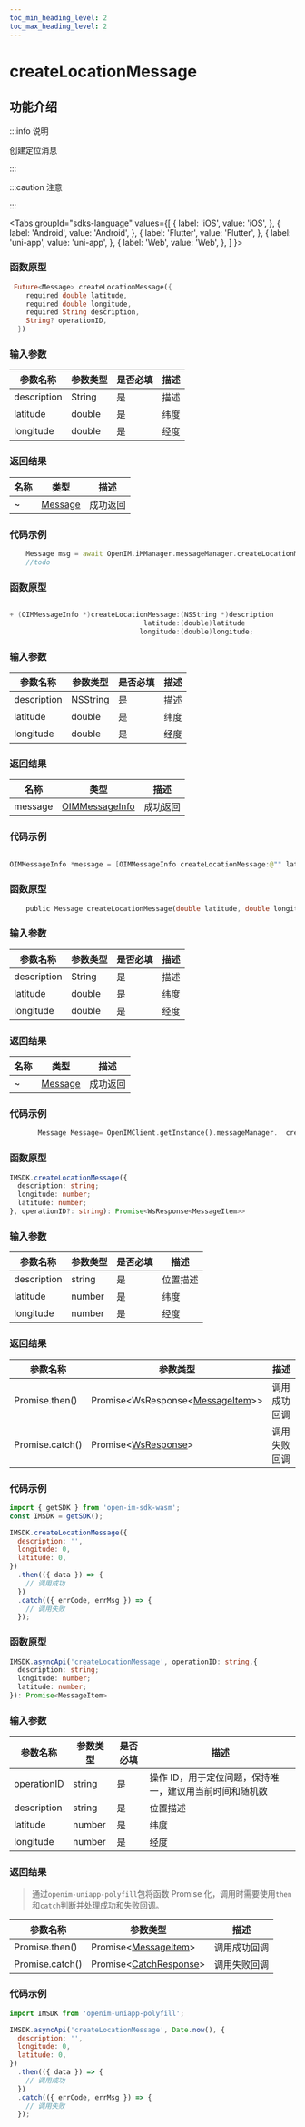 ```yaml
---
toc_min_heading_level: 2
toc_max_heading_level: 2
---
```


# createLocationMessage

## 功能介绍

:::info 说明

创建定位消息

:::

:::caution 注意

:::

<Tabs
groupId="sdks-language"
values={[
{ label: 'iOS', value: 'iOS', },
{ label: 'Android', value: 'Android', },
{ label: 'Flutter', value: 'Flutter', },
{ label: 'uni-app', value: 'uni-app', },
{ label: 'Web', value: 'Web', },
]
}>

<TabItem value="Flutter">

### 函数原型

```dart showLineNumbers
 Future<Message> createLocationMessage({
    required double latitude,
    required double longitude,
    required String description,
    String? operationID,
  })
```

### 输入参数

| 参数名称    | 参数类型 | 是否必填 | 描述 |
| ----------- | -------- | -------- | ---- |
| description | String   | 是       | 描述 |
| latitude    | double   | 是       | 纬度 |
| longitude   | double   | 是       | 经度 |

### 返回结果

| 名称 | 类型                                               | 描述     |
| ---- | -------------------------------------------------- | -------- |
| ~    | [Message](docs/sdks/class/message/messageInfo.mdx) | 成功返回 |

### 代码示例

```dart showLineNumbers
    Message msg = await OpenIM.iMManager.messageManager.createLocationMessage(latitude: latitude, longitude: longitude, description: description);
    //todo
```

</TabItem>

<TabItem value="iOS">

### 函数原型

```swift showLineNumbers

+ (OIMMessageInfo *)createLocationMessage:(NSString *)description
                                 latitude:(double)latitude
                                longitude:(double)longitude;

```

### 输入参数

| 参数名称    | 参数类型 | 是否必填 | 描述 |
| ----------- | -------- | -------- | ---- |
| description | NSString | 是       | 描述 |
| latitude    | double   | 是       | 纬度 |
| longitude   | double   | 是       | 经度 |

### 返回结果

| 名称    | 类型                                                      | 描述     |
| ------- | --------------------------------------------------------- | -------- |
| message | [OIMMessageInfo](docs/sdks/class/message/messageInfo.mdx) | 成功返回 |

### 代码示例

```swift showLineNumbers

OIMMessageInfo *message = [OIMMessageInfo createLocationMessage:@"" latitude:0 longitude:0];

```

</TabItem>

<TabItem value="Android">

### 函数原型

```dart showLineNumbers
    public Message createLocationMessage(double latitude, double longitude, String description)
```

### 输入参数

| 参数名称    | 参数类型 | 是否必填 | 描述 |
| ----------- | -------- | -------- | ---- |
| description | String   | 是       | 描述 |
| latitude    | double   | 是       | 纬度 |
| longitude   | double   | 是       | 经度 |

### 返回结果

| 名称 | 类型                                               | 描述     |
| ---- | -------------------------------------------------- | -------- |
| ~    | [Message](docs/sdks/class/message/messageInfo.mdx) | 成功返回 |

### 代码示例

```dart showLineNumbers
       Message Message= OpenIMClient.getInstance().messageManager.  createLocationMessage( latitude,  longitude,  description)
```

</TabItem>

<TabItem value="Web">

### 函数原型

```ts showLineNumbers
IMSDK.createLocationMessage({
  description: string;
  longitude: number;
  latitude: number;
}, operationID?: string): Promise<WsResponse<MessageItem>>
```

### 输入参数

| 参数名称    | 参数类型 | 是否必填 | 描述     |
| ----------- | -------- | -------- | -------- |
| description | string   | 是       | 位置描述 |
| latitude    | number   | 是       | 纬度     |
| longitude   | number   | 是       | 经度     |

### 返回结果

| 参数名称        | 参数类型                                                                     | 描述         |
| --------------- | ---------------------------------------------------------------------------- | ------------ |
| Promise.then()  | Promise<WsResponse<[MessageItem](docs/sdks/class/message/messageInfo.mdx)>\> | 调用成功回调 |
| Promise.catch() | Promise<[WsResponse](docs/sdks/class/response.mdx)\>                         | 调用失败回调 |

### 代码示例

```js showLineNumbers
import { getSDK } from 'open-im-sdk-wasm';
const IMSDK = getSDK();

IMSDK.createLocationMessage({
  description: '',
  longitude: 0,
  latitude: 0,
})
  .then(({ data }) => {
    // 调用成功
  })
  .catch(({ errCode, errMsg }) => {
    // 调用失败
  });
```

</TabItem>

<TabItem value="uni-app">

### 函数原型

```ts showLineNumbers
IMSDK.asyncApi('createLocationMessage', operationID: string,{
  description: string;
  longitude: number;
  latitude: number;
}): Promise<MessageItem>
```

### 输入参数

| 参数名称    | 参数类型 | 是否必填 | 描述                                                    |
| ----------- | -------- | -------- | ------------------------------------------------------- |
| operationID | string   | 是       | 操作 ID，用于定位问题，保持唯一，建议用当前时间和随机数 |
| description | string   | 是       | 位置描述                                                |
| latitude    | number   | 是       | 纬度                                                    |
| longitude   | number   | 是       | 经度                                                    |

### 返回结果

> 通过`openim-uniapp-polyfill`包将函数 Promise 化，调用时需要使用`then`和`catch`判断并处理成功和失败回调。

| 参数名称        | 参数类型                                                         | 描述         |
| --------------- | ---------------------------------------------------------------- | ------------ |
| Promise.then()  | Promise<[MessageItem](docs/sdks/class/message/messageInfo.mdx)\> | 调用成功回调 |
| Promise.catch() | Promise<[CatchResponse](docs/sdks/class/response.mdx)\>          | 调用失败回调 |

### 代码示例

```js showLineNumbers
import IMSDK from 'openim-uniapp-polyfill';

IMSDK.asyncApi('createLocationMessage', Date.now(), {
  description: '',
  longitude: 0,
  latitude: 0,
})
  .then(({ data }) => {
    // 调用成功
  })
  .catch(({ errCode, errMsg }) => {
    // 调用失败
  });
```

</TabItem>

</Tabs>
